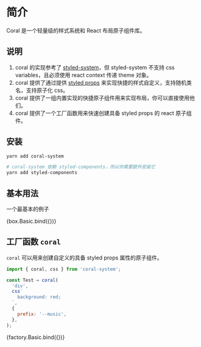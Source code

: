 

<Meta title="Introduction" />

# 简介

Coral 是一个轻量级的样式系统和 React 布局原子组件库。

## 说明

1. coral 的实现参考了 [styled-system](https://styled-system.com/)，但 styled-system 不支持 css variables，且必须使用 react context 传递 theme 对象。
2. coral 提供了通过提供 [styled props](https://styled-system.com/table) 来实现快捷的样式自定义，支持随机类名，支持原子化 css。
3. coral 提供了一组内置实现的快捷原子组件用来实现布局，你可以直接使用他们。
4. coral 提供了一个工厂函数用来快速创建具备 styled props 的 react 原子组件。

## 安装

```bash
yarn add coral-system

# coral-system 依赖 styled-components，所以你需要额外安装它
yarn add styled-components
```

## 基本用法

一个最基本的例子

<Canvas>
  <Story name="basic">{box.Basic.bind({})}</Story>
</Canvas>

## 工厂函数 `coral`

`coral` 可以用来创建自定义的具备 styled props 属性的原子组件。

```jsx
import { coral, css } from 'coral-system';

const Test = coral(
  'div',
  css`
    background: red;
  `,
  {
    prefix: '--music',
  },
);
```

<Canvas>
  <Story name="coral-factort">{factory.Basic.bind({})}</Story>
</Canvas>
